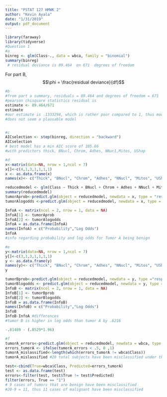 ```yaml
---
title: "PSTAT 127 HMWK 2"
author: "Kevin Ayala"
date: "1/31/2019"
output: pdf_document
---
```



```r
library(faraway)
library(tidyverse)
#Question 1
#a 
binreg <- glm(Class~., data = wbca, family = "binomial")
summary(binreg)
 # residual deviance is 89.464  on 671  degrees of freedom
```

For part B, $$\phi = \frac{residual deviance}{df}$$

```r
#b 
#from part a summary, residuals = 89.464 and degrees of freedom = 671
#pearson chisquare statistics residual is 
estimate <- 89.464/671
estimate
#our estimate is .1333294, which is rather poor compared to 1, thus model may need to be refined
#does not seem a plausable model


#c
AICselection <- step(binreg, direction = "backward")
AICselection
# best model has a min AIC score of 105.66
#with predictors thick, BNucl, Chrom, Adhes, NNuc1,Mitos, UShap

#d
x<-matrix(data=NA, nrow = 1,ncol = 7)
x[]<-c(4,1,3,1,1,1,1)
x <- as.data.frame(x)
names(x)<- c("Thick", "BNucl", "Chrom", "Adhes", "NNucl", "Mitos", "UShap")

reducedmodel <- glm(Class ~ Thick + BNucl + Chrom + Adhes + NNucl + Mitos + UShap, data = wbca, family  = "binomial")
summary(reducedmodel)
tumorAprob<-predict.glm(object = reducedmodel, newdata = x, type = "response")
tumorAlogodds <-predict.glm(object = reducedmodel, newdata = x, type = "link")

InfoA <- matrix(ncol = 2, nrow = 1, data = NA)
InfoA[1] <- tumorAprob
InfoA[2] <- tumorAlogodds
InfoA = as.data.frame(InfoA)
names(InfoA) = c("Probability","Log Odds")
InfoA 
#info regarding probability and log odds for Tumor A being benign

#e
y<-matrix(data=NA, nrow = 1,ncol = 7)
y[]<-c(3,1,3,1,1,1,1)
y <- as.data.frame(y)
names(y)<- c("Thick", "BNucl", "Chrom", "Adhes", "NNucl", "Mitos", "UShap")
y

tumorBprob<-predict.glm(object = reducedmodel, newdata = y, type ="response")
tumorBlogodds <- predict.glm(object = reducedmodel, newdata = y, type ="link")
InfoB <- matrix(ncol = 2, nrow = 1, data = NA)
InfoB[1] <- tumorBprob
InfoB[2] <- tumorBlogodds
InfoB = as.data.frame(InfoB)
names(InfoB) = c("Probability","Log Odds")
InfoB 
InfoB-InfoA #differences
#tumor B is higher in log odds than tumor A by .6216 

-.81489 - (.8529*1.96)
```

```r
#f
tumorA_errors<-predict.glm(object = reducedmodel, newdata = wbca, type = "response")
errors_tumorA <- ifelse(tumorA_errors < .5, 0 ,1)
tumorA_mislassified<-length(which(errors_tumorA != wbca$Class))
tumorA_mislassified #20 total subjects have been misclassified under the reduced model for tumor A

test<-cbind(True=wbca$Class, Predicted=errors_tumorA)
test <- as.data.frame(test)
errors<-filter(test, test$True != test$Predicted)
filter(errors, True == "1")
# 9 cases of tumors that are benign have been misclassified
#20-9 = 11, thus 11 cases of malignant have been misclassified

```